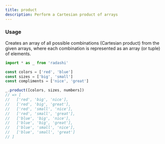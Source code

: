 ```yaml
---
title: product
description: Perform a Cartesian product of arrays
---
```


### Usage

Creates an array of all possible combinations (Cartesian product) from the given arrays, where each combination is represented as an array (or tuple) of elements.

```ts
import * as _ from 'radashi'

const colors = ['red', 'blue']
const sizes = ['big', 'small']
const compliments = ['nice', 'great']

_.product([colors, sizes, numbers])
// => [
//   ['red', 'big', 'nice'],
//   ['red', 'big', 'great'],
//   ['red', 'small', 'nice'],
//   ['red', 'small', 'great'],
//   ['blue', 'big', 'nice'],
//   ['blue', 'big', 'great'],
//   ['blue', 'small', 'nice'],
//   ['blue', 'small', 'great']
// ]
```

